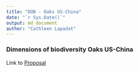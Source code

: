 ```yaml
---
title: "DOB - Oaks US-China"
date: "`r Sys.Date()`"
output: md_document
author: "Cathleen Lapadat"
---
```

### Dimensions of biodiversity Oaks US-China

Link to [Proposal](https://drive.google.com/file/d/1mSyFd0gJ7hj88LDpYIUqI8SviGcDbaa8/view?usp=sharing)  